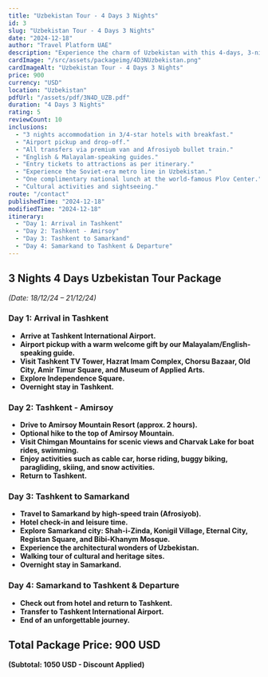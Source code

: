 ```yaml
---
title: "Uzbekistan Tour - 4 Days 3 Nights"
id: 3
slug: "Uzbekistan Tour - 4 Days 3 Nights"
date: "2024-12-18"
author: "Travel Platform UAE"
description: "Experience the charm of Uzbekistan with this 4-days, 3-nights travel package. Explore historic sites, breathtaking landscapes, and vibrant culture."
cardImage: "/src/assets/packageimg/4D3NUzbekistan.png"
cardImageAlt: "Uzbekistan Tour - 4 Days 3 Nights"
price: 900
currency: "USD"
location: "Uzbekistan"
pdfUrl: "/assets/pdf/3N4D_UZB.pdf"
duration: "4 Days 3 Nights"
rating: 5
reviewCount: 10
inclusions:
  - "3 nights accommodation in 3/4-star hotels with breakfast."
  - "Airport pickup and drop-off."
  - "All transfers via premium van and Afrosiyob bullet train."
  - "English & Malayalam-speaking guides."
  - "Entry tickets to attractions as per itinerary."
  - "Experience the Soviet-era metro line in Uzbekistan."
  - "One complimentary national lunch at the world-famous Plov Center."
  - "Cultural activities and sightseeing."
route: "/contact"
publishedTime: "2024-12-18"
modifiedTime: "2024-12-18"
itinerary:
  - "Day 1: Arrival in Tashkent"
  - "Day 2: Tashkent - Amirsoy"
  - "Day 3: Tashkent to Samarkand"
  - "Day 4: Samarkand to Tashkent & Departure"
---
```


## 3 Nights 4 Days Uzbekistan Tour Package  
*(Date: 18/12/24 – 21/12/24)*  

### Day 1: Arrival in Tashkent  
- **Arrive at Tashkent International Airport.**  
- **Airport pickup with a warm welcome gift by our Malayalam/English-speaking guide.**  
- **Visit Tashkent TV Tower, Hazrat Imam Complex, Chorsu Bazaar, Old City, Amir Timur Square, and Museum of Applied Arts.**  
- **Explore Independence Square.**  
- **Overnight stay in Tashkent.**  

### Day 2: Tashkent - Amirsoy  
- **Drive to Amirsoy Mountain Resort (approx. 2 hours).**  
- **Optional hike to the top of Amirsoy Mountain.**  
- **Visit Chimgan Mountains for scenic views and Charvak Lake for boat rides, swimming.**  
- **Enjoy activities such as cable car, horse riding, buggy biking, paragliding, skiing, and snow activities.**  
- **Return to Tashkent.**  

### Day 3: Tashkent to Samarkand  
- **Travel to Samarkand by high-speed train (Afrosiyob).**  
- **Hotel check-in and leisure time.**  
- **Explore Samarkand city: Shah-i-Zinda, Konigil Village, Eternal City, Registan Square, and Bibi-Khanym Mosque.**  
- **Experience the architectural wonders of Uzbekistan.**  
- **Walking tour of cultural and heritage sites.**  
- **Overnight stay in Samarkand.**  

### Day 4: Samarkand to Tashkent & Departure  
- **Check out from hotel and return to Tashkent.**  
- **Transfer to Tashkent International Airport.**  
- **End of an unforgettable journey.**  

## Total Package Price: 900 USD  
**(Subtotal: 1050 USD - Discount Applied)**  

